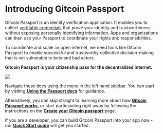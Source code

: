 # Introducing Gitcoin Passport

Gitcoin Passport is an identity verification application. It enables you to collect [verifiable credentials](https://decentralized-id.com/web-standards/w3c/wg/vc/verifiable-credentials/) that prove your identity and trustworthiness without exposing personally identifying information. Apps and organizations can then use your Passport to coordinate your rights and responsibilities.

To coordinate and scale an open internet, we need tools like Gitcoin Passport to enable successful and trustworthy collective decision-making that is not vulnerable to bots and bad actors.

**Gitcoin Passport is your citizenship pass for the decentralized internet.**



![](../public/passport-hero.png)



Navigate these docs using the menu in the left hand sidebar. You can start by visiting [**Using the Passport docs**](<README (1).md>) for guidance.

Alternatively, you can skip straight to learning more about how [**Gitcoin Passport works**](building-with-passport/how-it-works.md)**,** or start participating right away by following the instructions on the [**Create your Gitcoin passport**](get-started/creating-your-passport.md) page.

If you are a developer, you can build Gitcoin Passport into your app now - our [**Quick Start guide**](building-with-passport/quick-start-guide.md) will get you started.

